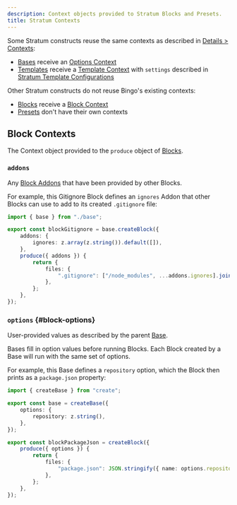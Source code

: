 ```yaml
---
description: Context objects provided to Stratum Blocks and Presets.
title: Stratum Contexts
---
```


Some Stratum constructs reuse the same contexts as described in [Details > Contexts](/build/details/contexts):

- [Bases](/engines/stratum/concepts/bases) receive an [Options Context](/build/details/contexts#options-contexts)
- [Templates](/engines/stratum/concepts/templates) receive a [Template Context](/build/details/contexts#template-contexts) with `settings` described in [Stratum Template Configurations](/engines/stratum/details/configurations)

Other Stratum constructs do not reuse Bingo's existing contexts:

- [Blocks](/engines/stratum/concepts/blocks) receive a [Block Context](#block-contexts)
- [Presets](/engines/stratum/concepts/presets) don't have their own contexts

## Block Contexts

The Context object provided to the `produce` object of [Blocks](/engines/stratum/concepts/blocks).

### `addons`

Any [Block Addons](/engines/stratum/concepts/blocks#addons) that have been provided by other Blocks.

For example, this Gitignore Block defines an `ignores` Addon that other Blocks can use to add to its created `.gitignore` file:

```ts
import { base } from "./base";

export const blockGitignore = base.createBlock({
	addons: {
		ignores: z.array(z.string()).default([]),
	},
	produce({ addons }) {
		return {
			files: {
				".gitignore": ["/node_modules", ...addons.ignores].join("\n"),
			},
		};
	},
});
```

### `options` {#block-options}

User-provided values as described by the parent [Base](/engines/stratum/concepts/bases).

Bases fill in option values before running Blocks.
Each Block created by a Base will run with the same set of options.

For example, this Base defines a `repository` option, which the Block then prints as a `package.json` property:

```ts
import { createBase } from "create";

export const base = createBase({
	options: {
		repository: z.string(),
	},
});

export const blockPackageJson = createBlock({
	produce({ options }) {
		return {
			files: {
				"package.json": JSON.stringify({ name: options.repository }),
			},
		};
	},
});
```

